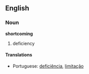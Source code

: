 ==English==
===Noun===
'''shortcoming'''

#deficiency

====Translations====
*Portuguese: [[deficiência]], [[limitação]]